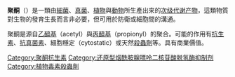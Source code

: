 {{Expand language|1=en|time=2021-07-25T02:39:46+00:00}}
{{chemref|time=2015-05-18T02:28:54+00:00}}

'''聚酮'''（{{lang-en|Polyketides}}）是一類由[[細菌|細菌]]、[[真菌|真菌]]、[[植物|植物]]與[[動物|動物]]所生產出來的[[次级代谢产物|次级代谢产物]]，這類物質對生物的發育生長而言非必要，但可用於防衛或細胞間的溝通。

聚酮是源自[[乙醯基|乙醯基]]（acetyl）與[[丙醯基|丙醯基]]（propionyl）的聚合。可能的作用有[[抗生素|抗生素]]、[[抗真菌素|抗真菌素]]、細胞穩定（cytostatic）或天然[[殺蟲劑|殺蟲劑]]等。具有商業價值。

[[Category:聚酮抗生素|Category:聚酮抗生素]]
[[Category:还原型烟酰胺腺嘌呤二核苷酸脱氢酶抑制剂|Category:还原型烟酰胺腺嘌呤二核苷酸脱氢酶抑制剂]]
[[Category:植物毒素殺蟲劑|Category:植物毒素殺蟲劑]]

{{有機化合物小作品}}